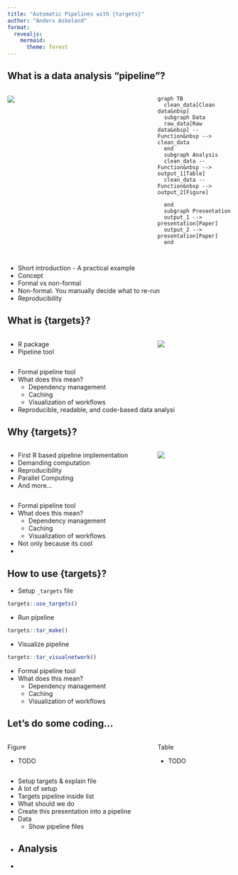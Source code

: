 ```yaml
---
title: "Automatic Pipelines with {targets}"
author: "Anders Askeland"
format: 
  revealjs:
    mermaid:
      theme: forest
---
```


## What is a data analysis "pipeline"?

::: columns
::: {.column width="60%"}
![](images/factory.png)
:::

::: {.column width="30%"}
```mermaid
graph TB
  clean_data[Clean data&nbsp]
  subgraph Data
  raw_data[Raw data&nbsp] -- Function&nbsp --> clean_data
  end
  subgraph Analysis
  clean_data -- Function&nbsp --> output_1[Table]
  clean_data -- Function&nbsp --> output_2[Figure]

  end
  subgraph Presentation
  output_1 --> presentation[Paper]
  output_2 --> presentation[Paper]
  end
  
```
:::
:::

::: notes
-   Short introduction - A practical example
-   Concept
-   Formal vs non-formal
  - Non-formal. You manually decide what to re-run
-   Reproducibility
:::

## What is {targets}?
::: columns
::: {.column width="60%"}
-   R package
-   Pipeline tool
:::

::: {.column width="30%"}
![](images/targets_logo.svg)

:::
:::



::: notes
-  Formal pipeline tool
-  What does this mean?
   - Dependency management
   - Caching
   - Visualization of workflows
- Reproducible, readable, and code-based data analysi
:::

## Why {targets}?
::: columns
::: {.column width="60%"}
-   First R based pipeline implementation
-   Demanding computation
-   Reproducibility
-   Parallel Computing
-   And more...
:::

::: {.column width="30%"}
![](images/question.png)

:::
:::



::: notes
-  Formal pipeline tool
-  What does this mean?
   - Dependency management
   - Caching
   - Visualization of workflows
-  Not only because its cool
-  
   
:::

## How to use {targets}?


-   Setup `_targets` file

```.r
targets::use_targets()
```
-   Run pipeline
```.r
targets::tar_make()
```
-   Visualize pipeline
```.r
targets::tar_visualnetwork()
```

::: notes
-  Formal pipeline tool
-  What does this mean?
   - Dependency management
   - Caching
   - Visualization of workflows
   
:::


## Let's do some coding...

::: columns
::: {.column width="60%"}
Figure

-   TODO
:::

::: {.column width="30%"}
Table

-   TODO
:::
:::


::: notes
-  Setup targets & explain file
  - A lot of setup
  - Targets pipeline inside list 
-  What should we do
  - Create this presentation into a pipeline
-  Data
   - Show pipeline files
-  Analysis
   - 
-  
:::

